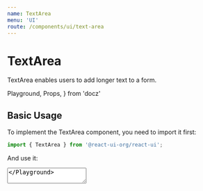 ```yaml
---
name: TextArea
menu: 'UI'
route: /components/ui/text-area
---
```


# TextArea

TextArea enables users to add longer text to a form.

  Playground,
  Props,
} from 'docz'

## Basic Usage

To implement the TextArea component, you need to import it first:

```js
import { TextArea } from '@react-ui-org/react-ui';
```

And use it:

<Playground>
  <TextArea id="my-text-area" label="Your feedback" />
</Playground>

See [API](#api) for all available options.

## General Guidelines

- Use **short and descriptive labels**, ideally nouns rather than seemingly
  polite phrases like _Please enter your message_. Short labels will help your
  users accomplish their task faster.

- Only make the TextArea's label invisible when there is **another visual
  clue** to guide users through filling the input. Using the first option as
  label is not recommended either — it disappears once user makes their choice.

- When a short label is not enough, use **help texts to guide users** before
  they enter anything.

- Optionally you can **pre-fill your text fields with a placeholder** to give
  users an example of what they're expected to fill in. Just remember the
  placeholder disappears once a value is entered so don't put anything important
  there. Usually, en example value starting with “Eg.” works best.

- Use **clear, calm error messages** when there's a problem with what they
  entered. Be positive and focus on solutions to make the error message helpful.

- Ensure the height of a text area **fits within mobile screen sizes.**

## Design Variants

To satisfy the design requirements of your project, all input fields in React UI
come in **two design variants** to choose from: outline and filled. Both can be
further [customized](#theming) with CSS custom properties.

<Playground>
  <TextArea
    id="my-text-area-outline"
    label="Your feedback"
  />
  <TextArea
    id="my-text-area-filled"
    label="Your feedback"
    variant="filled"
  />
</Playground>

## Sizes

Aside from the default (medium) size, two additional sizes are available: small
and large.

<Playground>
  <TextArea
    id="my-text-area-outline-small"
    label="Your feedback"
    size="small"
  />
  <TextArea
    id="my-text-area-outline-medium"
    label="Your feedback"
  />
  <TextArea
    id="my-text-area-outline-large"
    label="Your feedback"
    size="large"
  />
  <TextArea
    id="my-text-area-filled-small"
    label="Your feedback"
    size="small"
    variant="filled"
  />
  <TextArea
    id="my-text-area-filled-medium"
    label="Your feedback"
    variant="filled"
  />
  <TextArea
    id="my-text-area-filled-large"
    label="Your feedback"
    size="large"
    variant="filled"
  />
</Playground>

Full-width fields span the full width of a parent:

<Playground>
  <TextArea
    id="my-text-area-outline-full-width"
    label="Your feedback"
    fullWidth
  />
  <TextArea
    id="my-text-area-filled-full-width"
    label="Your feedback"
    variant="filled"
    fullWidth
  />
</Playground>

## Input Size

The default width of all inputs is 240 px, and it can be
[customized](/customize/theming/overview) with a CSS custom property. However, you
can also **control the size of individual text areas** using the `rows` and
`cols` properties. Additionally, text areas are vertically resizable by users.

👉 Remember that the `cols` and `rows` HTML attributes **do not limit on how
many characters** the user can enter. Use the
[`maxlength` attribute](https://developer.mozilla.org/en-US/docs/Web/HTML/Element/textarea#Min_and_max_length)
to achieve that effect.

<Playground>
  <TextArea
    id="my-text-area-outline-input-size"
    label="Your feedback"
    cols={50}
    rows={6}
  />
  <TextArea
    id="my-text-area-filled-input-size"
    label="Your feedback"
    variant="filled"
    cols={50}
    rows={6}
  />
</Playground>

## Forwarding HTML Attributes

When you want to improve the accessibility of your text fields even further, you
can **add whatever HTML attribute you like.** All attributes that don't
interfere with [component's API](#api) are forwarded to the native HTML input.

<Playground>
  <TextArea
    id="my-text-area-outline-forwarding"
    label="Address"
    autoComplete="street-address"
    minLength={3}
    maxLength={80}
  />
  <TextArea
    id="my-text-area-filled-forwarding"
    label="Address"
    variant="filled"
    autoComplete="street-address"
    minLength={3}
    maxLength={80}
  />
</Playground>

👉 Refer to the MDN reference for the full list of
[supported attributes](https://developer.mozilla.org/en-US/docs/Web/HTML/Element/textarea#Attributes).

## Invisible Label

In some cases, it may be convenient to visually hide the field label. The label
remains accessible to assistive technologies.

While it may be acceptable for login screens with just a few fields or other
simple forms, it's dangerous to hide labels from users in most cases. Keep in
mind you should **provide another visual clue** so users know what to fill into
the input.

<Playground>
  <TextArea
    id="my-text-area-outline-hidden-label"
    label="Feedback"
    isLabelVisible={false}
    placeholder="Eg. What I liked the best was…"
  />
  <TextArea
    id="my-text-area-filled-hidden-label"
    label="Feedback"
    isLabelVisible={false}
    variant="filled"
    placeholder="Eg. What I liked the best was…"
  />
</Playground>

## Horizontal Layout

The default vertical layout is very easy to use and work with. However, there
are situations where horizontal layout suits better — and that's why React UI
supports this kind of layout as well.

<Playground>
  <TextArea
    id="my-text-area-outline-horizontal"
    label="Your feedback"
    layout="horizontal"
  />
  <TextArea
    id="my-text-area-filled-horizontal"
    label="Your feedback"
    layout="horizontal"
    variant="filled"
  />
  <TextArea
    id="my-text-area-outline-horizontal-full-width"
    label="Your feedback"
    layout="horizontal"
    fullWidth
  />
  <TextArea
    id="my-text-area-filled-horizontal-full-width"
    label="Your feedback"
    layout="horizontal"
    variant="filled"
    fullWidth
  />
  <TextArea
    id="my-text-area-outline-horizontal-full-width-invisible-label"
    isLabelVisible={false}
    label="Your feedback"
    layout="horizontal"
    placeholder="Your feedback"
    fullWidth
  />
  <TextArea
    id="my-text-area-filled-horizontal-full-width-invisible-label"
    isLabelVisible={false}
    label="Your feedback"
    layout="horizontal"
    placeholder="Your feedback"
    variant="filled"
    fullWidth
  />
</Playground>

## Help Text

You may provide an additional help text to clarify how the input should be
filled.

<Playground>
  <TextArea
    id="my-text-area-outline-help-text"
    label="Your feedback"
    helpText="Why would you recommend us?"
  />
  <TextArea
    id="my-text-area-filled-help-text"
    label="Your feedback"
    variant="filled"
    helpText="Why would you recommend us?"
  />
  <TextArea
    id="my-text-area-outline-help-text-horizontal"
    label="Your feedback"
    layout="horizontal"
    helpText="Why would you recommend us?"
  />
  <TextArea
    id="my-text-area-filled-help-text-horizontal"
    label="Your feedback"
    layout="horizontal"
    helpText="Why would you recommend us?"
    variant="filled"
  />
  <TextArea
    id="my-text-area-outline-help-text-horizontal-full-width"
    label="Your feedback"
    layout="horizontal"
    helpText="Why would you recommend us?"
    fullWidth
  />
  <TextArea
    id="my-text-area-filled-help-text-horizontal-full-width"
    label="Your feedback"
    layout="horizontal"
    variant="filled"
    helpText="Why would you recommend us?"
    fullWidth
  />
</Playground>

## States

### Validation States

Validation states visually present the result of validation of the input. You
should always **provide a help text for states other than valid** so users know
what happened and what action they should take or what options they have.

<Playground>
  <TextArea
    id="my-text-area-outline-success"
    label="Your feedback"
    validationState="valid"
    validationText="Looks good!"
    changeHandler={() => {}}
    value="Like that!"
    required
  />
  <TextArea
    id="my-text-area-outline-warning"
    label="Your feedback"
    validationState="warning"
    validationText="The feedback should be at least 3 characters long."
    value=".."
    changeHandler={() => {}}
    required
  />
  <TextArea
    id="my-text-area-outline-error"
    label="Your feedback"
    validationState="invalid"
    validationText="Please share your feedback with us."
    required
  />
  <TextArea
    id="my-text-area-filled-success"
    label="Your feedback"
    validationState="valid"
    validationText="Looks good!"
    variant="filled"
    changeHandler={() => {}}
    value="Like that!"
    required
  />
  <TextArea
    id="my-text-area-filled-warning"
    label="Your feedback"
    validationState="warning"
    validationText="The feedback should be at least 3 characters long."
    variant="filled"
    changeHandler={() => {}}
    value=".."
    required
  />
  <TextArea
    id="my-text-area-filled-error"
    label="Your feedback"
    validationState="invalid"
    validationText="Please share your feedback with us."
    variant="filled"
    required
  />
</Playground>

### Disabled State

It's possible to disable the whole input.

<Playground>
  <TextArea
    id="my-text-area-outline-disabled"
    label="Your feedback"
    disabled
  />
  <TextArea
    id="my-text-area-filled-disabled"
    label="Your feedback"
    variant="filled"
    disabled
  />
</Playground>

## API

In addition to the options below, you can add any custom attributes that do not
interfere with the API, and they will be passed to the `textarea` HTML element.
This is useful mainly to improve component's
[accessibility](#forwarding-html-attributes).

<Props table of={TextArea} />

## Theming

Head to [Forms Theming](/customize/theming/forms) to see shared form theming
options.
